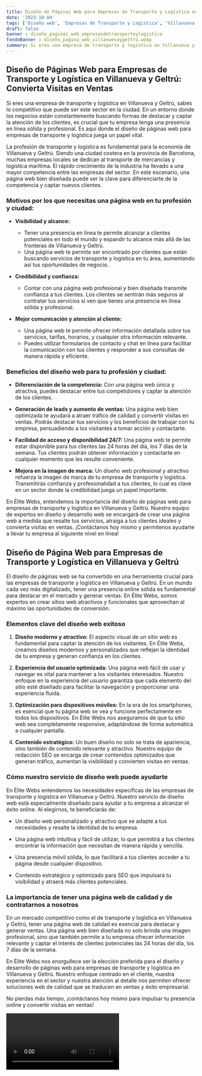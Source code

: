 ```yaml
---
title: Diseño de Páginas Web para Empresas de Transporte y Logística en Villanueva y Geltrú
date: '2023-10-04'
tags: ['Diseño web', 'Empresas de Transporte y Logística', 'Villanueva y Geltrú']
draft: false
banner : diseño_paginas_web_empresasdetransporteylogística
fondoBanner : diseño_pagina_web_villanuevaygeltrú.webp
summary: Si eres una empresa de transporte y logística en Villanueva y Geltrú, sabes lo competitivo que puede ser este sector en la ciudad. En un entorno donde los negocios están constantemente buscando formas de destacar y captar la atención de los clientes, es crucial que tu empresa tenga una presencia en línea sólida y profesional. Es aquí donde el diseño de páginas web para empresas de transporte y logística juega un papel vital.
---
```


## Diseño de Páginas Web para Empresas de Transporte y Logística en Villanueva y Geltrú: Convierta Visitas en Ventas

Si eres una empresa de transporte y logística en Villanueva y Geltrú, sabes lo competitivo que puede ser este sector en la ciudad. En un entorno donde los negocios están constantemente buscando formas de destacar y captar la atención de los clientes, es crucial que tu empresa tenga una presencia en línea sólida y profesional. Es aquí donde el diseño de páginas web para empresas de transporte y logística juega un papel vital.

La profesión de transporte y logística es fundamental para la economía de Villanueva y Geltrú. Siendo una ciudad costera en la provincia de Barcelona, muchas empresas locales se dedican al transporte de mercancías y logística marítima. El rápido crecimiento de la industria ha llevado a una mayor competencia entre las empresas del sector. En este escenario, una página web bien diseñada puede ser la clave para diferenciarte de la competencia y captar nuevos clientes.

### Motivos por los que necesitas una página web en tu profesión y ciudad:
- **Visibilidad y alcance:**
    - Tener una presencia en línea te permite alcanzar a clientes potenciales en todo el mundo y expandir tu alcance más allá de las fronteras de Villanueva y Geltrú.
    - Una página web te permite ser encontrado por clientes que están buscando servicios de transporte y logística en tu área, aumentando así tus oportunidades de negocio.

- **Credibilidad y confianza:**
    - Contar con una página web profesional y bien diseñada transmite confianza a tus clientes. Los clientes se sentirán más seguros al contratar tus servicios si ven que tienes una presencia en línea sólida y profesional.

- **Mejor comunicación y atención al cliente:**
    - Una página web te permite ofrecer información detallada sobre tus servicios, tarifas, horarios, y cualquier otra información relevante.
    - Puedes utilizar formularios de contacto y chat en línea para facilitar la comunicación con tus clientes y responder a sus consultas de manera rápida y eficiente.

### Beneficios del diseño web para tu profesión y ciudad:
- **Diferenciación de la competencia:** Con una página web única y atractiva, puedes destacar entre tus competidores y captar la atención de los clientes.

- **Generación de leads y aumento de ventas:** Una página web bien optimizada te ayudará a atraer tráfico de calidad y convertir visitas en ventas. Podrás destacar tus servicios y los beneficios de trabajar con tu empresa, persuadiendo a los visitantes a tomar acción y contactarte.

- **Facilidad de acceso y disponibilidad 24/7:** Una página web te permite estar disponible para tus clientes las 24 horas del día, los 7 días de la semana. Tus clientes podrán obtener información y contactarte en cualquier momento que les resulte conveniente.

- **Mejora en la imagen de marca:** Un diseño web profesional y atractivo refuerza la imagen de marca de tu empresa de transporte y logística. Transmitirás confianza y profesionalidad a tus clientes, lo cual es clave en un sector donde la credibilidad juega un papel importante.

En Élite Webs, entendemos la importancia del diseño de páginas web para empresas de transporte y logística en Villanueva y Geltrú. Nuestro equipo de expertos en diseño y desarrollo web se encargará de crear una página web a medida que resalte tus servicios, atraiga a tus clientes ideales y convierta visitas en ventas. ¡Contáctanos hoy mismo y permitenos ayudarte a llevar tu empresa al siguiente nivel en línea!

<GifSeo />

<Cta />

## Diseño de Página Web para Empresas de Transporte y Logística en Villanueva y Geltrú

El diseño de páginas web se ha convertido en una herramienta crucial para las empresas de transporte y logística en Villanueva y Geltrú. En un mundo cada vez más digitalizado, tener una presencia online sólida es fundamental para destacar en el mercado y generar ventas. En Élite Webs, somos expertos en crear sitios web atractivos y funcionales que aprovechan al máximo las oportunidades de conversión.

### Elementos clave del diseño web exitoso

1. **Diseño moderno y atractivo:** El aspecto visual de un sitio web es fundamental para captar la atención de los visitantes. En Élite Webs, creamos diseños modernos y personalizados que reflejan la identidad de tu empresa y generan confianza en los clientes.

2. **Experiencia del usuario optimizada:** Una página web fácil de usar y navegar es vital para mantener a los visitantes interesados. Nuestro enfoque en la experiencia del usuario garantiza que cada elemento del sitio esté diseñado para facilitar la navegación y proporcionar una experiencia fluida.

3. **Optimización para dispositivos móviles:** En la era de los smartphones, es esencial que tu página web se vea y funcione perfectamente en todos los dispositivos. En Élite Webs nos aseguramos de que tu sitio web sea completamente responsive, adaptándose de forma automática a cualquier pantalla.

4. **Contenido estratégico:** Un buen diseño no solo se trata de apariencia, sino también de contenido relevante y atractivo. Nuestro equipo de redacción SEO se encarga de crear contenidos optimizados que generan tráfico, aumentan la visibilidad y convierten visitas en ventas.

### Cómo nuestro servicio de diseño web puede ayudarte

En Élite Webs entendemos las necesidades específicas de las empresas de transporte y logística en Villanueva y Geltrú. Nuestro servicio de diseño web está especialmente diseñado para ayudar a tu empresa a alcanzar el éxito online. Al elegirnos, te beneficiarás de:

- Un diseño web personalizado y atractivo que se adapte a tus necesidades y resalte la identidad de tu empresa.

- Una página web intuitiva y fácil de utilizar, lo que permitirá a tus clientes encontrar la información que necesitan de manera rápida y sencilla.

- Una presencia móvil sólida, lo que facilitará a tus clientes acceder a tu página desde cualquier dispositivo.

- Contenido estratégico y optimizado para SEO que impulsará tu visibilidad y atraerá más clientes potenciales.

### La importancia de tener una página web de calidad y de contratarnos a nosotros

En un mercado competitivo como el de transporte y logística en Villanueva y Geltrú, tener una página web de calidad es esencial para destacar y generar ventas. Una página web bien diseñada no solo brinda una imagen profesional, sino que también permite a tu empresa ofrecer información relevante y captar el interés de clientes potenciales las 24 horas del día, los 7 días de la semana.

En Élite Webs nos enorgullece ser la elección preferida para el diseño y desarrollo de páginas web para empresas de transporte y logística en Villanueva y Geltrú. Nuestro enfoque centrado en el cliente, nuestra experiencia en el sector y nuestra atención al detalle nos permiten ofrecer soluciones web de calidad que se traducen en ventas y éxito empresarial.

No pierdas más tiempo, ¡contáctanos hoy mismo para impulsar tu presencia online y convertir visitas en ventas!

<Video />

<CtaBot job='Empresas de Transporte y Logística' city='Villanueva y Geltrú'/>

<Gmaps query='Villanueva y Geltrú+españa+maps' />